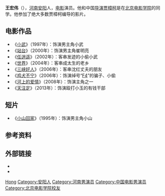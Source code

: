 {{for|同名人物|王宏伟}}

'''王宏伟'''（{{bd|1969年|3月||}}），[[河南省|河南]][[安阳|安阳]]人，[[电影|电影]]演员。他和中国[[导演|导演]][[贾樟柯|贾樟柯]]是在[[北京电影学院|北京电影学院]]的同学。他参加了绝大多数贾樟柯编导的影片。

== 电影作品 ==
*《[[小武|小武]]》（1997年）：饰演男主角小武
*《[[站台_(电影)|站台]]》（2000年）：饰演男主角崔明亮
*《[[任逍遥|任逍遥]]》（2002年）：客串发迹的小偷小武
*《[[世界_(电影)|世界]]》（2004年）：客串成太生的老乡
*《[[三峡好人|三峡好人]]》（2006年）：客串沈红丈夫的朋友
*《[[鸡犬不宁|鸡犬不宁]]》（2006年）：饰演绰号“[[F4_(男子團體)|F4]]”的骗子、小偷
*《[[河上的爱情|河上的爱情]]》（2008年）：饰演主角之一
*《[[天注定|天注定]]》（2013年）：饰演殴打小玉的有钱干部

== 短片 ==
*《[[小山回家|小山回家]]》（1995年）：饰演男主角小山

== 参考资料 ==
{{reflist}}

== 外部链接 ==

* {{Douban people|id=1275506}}
* {{IMDb name|id=0910912}}
{{演员小作品}}
{{Authority control}}
{{DEFAULTSORT:Wang王}}
[[Category:王姓|Hong]]
[[Category:安阳人|Category:安阳人]]
[[Category:河南男演员|Category:河南男演员]]
[[Category:中国电影男演员|Category:中国电影男演员]]
[[Category:北京电影学院校友|Category:北京电影学院校友]]